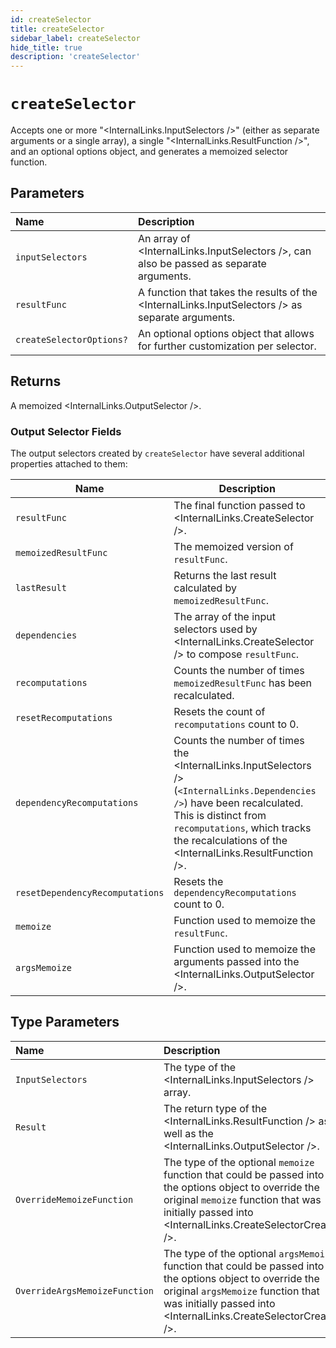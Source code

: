 ```yaml
---
id: createSelector
title: createSelector
sidebar_label: createSelector
hide_title: true
description: 'createSelector'
---
```



# `createSelector`

Accepts one or more "<InternalLinks.InputSelectors />" (either as separate arguments or a single array),
a single "<InternalLinks.ResultFunction />", and an optional options object, and
generates a memoized selector function.

## Parameters

| Name                     | Description                                                                                      |
| :----------------------- | :----------------------------------------------------------------------------------------------- |
| `inputSelectors`         | An array of <InternalLinks.InputSelectors />, can also be passed as separate arguments.          |
| `resultFunc`             | A function that takes the results of the <InternalLinks.InputSelectors /> as separate arguments. |
| `createSelectorOptions?` | An optional options object that allows for further customization per selector.                   |

## Returns

A memoized <InternalLinks.OutputSelector />.

### Output Selector Fields

The output selectors created by `createSelector` have several additional properties attached to them:

| Name                            | Description                                                                                                                                                                                                                                 |
| ------------------------------- | ------------------------------------------------------------------------------------------------------------------------------------------------------------------------------------------------------------------------------------------- |
| `resultFunc`                    | The final function passed to <InternalLinks.CreateSelector />.                                                                                                                                                                              |
| `memoizedResultFunc`            | The memoized version of `resultFunc`.                                                                                                                                                                                                       |
| `lastResult`                    | Returns the last result calculated by `memoizedResultFunc`.                                                                                                                                                                                 |
| `dependencies`                  | The array of the input selectors used by <InternalLinks.CreateSelector /> to compose `resultFunc`.                                                                                                                                          |
| `recomputations`                | Counts the number of times `memoizedResultFunc` has been recalculated.                                                                                                                                                                      |
| `resetRecomputations`           | Resets the count of `recomputations` count to 0.                                                                                                                                                                                            |
| `dependencyRecomputations`      | Counts the number of times the <InternalLinks.InputSelectors /> (`<InternalLinks.Dependencies />`) have been recalculated. This is distinct from `recomputations`, which tracks the recalculations of the <InternalLinks.ResultFunction />. |
| `resetDependencyRecomputations` | Resets the `dependencyRecomputations` count to 0.                                                                                                                                                                                           |
| `memoize`                       | Function used to memoize the `resultFunc`.                                                                                                                                                                                                  |
| `argsMemoize`                   | Function used to memoize the arguments passed into the <InternalLinks.OutputSelector />.                                                                                                                                                    |

## Type Parameters

| Name                          | Description                                                                                                                                                                                                          |
| :---------------------------- | :------------------------------------------------------------------------------------------------------------------------------------------------------------------------------------------------------------------- |
| `InputSelectors`              | The type of the <InternalLinks.InputSelectors /> array.                                                                                                                                                              |
| `Result`                      | The return type of the <InternalLinks.ResultFunction /> as well as the <InternalLinks.OutputSelector />.                                                                                                             |
| `OverrideMemoizeFunction`     | The type of the optional `memoize` function that could be passed into the options object to override the original `memoize` function that was initially passed into <InternalLinks.CreateSelectorCreator />.         |
| `OverrideArgsMemoizeFunction` | The type of the optional `argsMemoize` function that could be passed into the options object to override the original `argsMemoize` function that was initially passed into <InternalLinks.CreateSelectorCreator />. |
